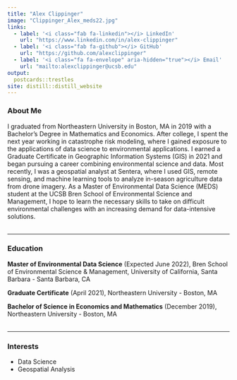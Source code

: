 ```yaml
---
title: "Alex Clippinger"
image: "Clippinger_Alex_meds22.jpg"
links:
  - label: '<i class="fab fa-linkedin"></i> LinkedIn'
    url: "https://www.linkedin.com/in/alex-clippinger"
  - label: '<i class="fab fa-github"></i> GitHub'
    url: "https://github.com/alexclippinger"
  - label: '<i class="fa fa-envelope" aria-hidden="true"></i> Email'
    url: "mailto:alexclippinger@ucsb.edu"
output:
  postcards::trestles
site: distill::distill_website
---
```


### About Me

I graduated from Northeastern University in Boston, MA in 2019 with a Bachelor’s Degree in Mathematics and Economics. After college, I spent the next year working in catastrophe risk modeling, where I gained exposure to the applications of data science to environmental applications. I earned a Graduate Certificate in Geographic Information Systems (GIS) in 2021 and began pursuing a career combining environmental science and data. Most recently, I was a geospatial analyst at Sentera, where I used GIS, remote sensing, and machine learning tools to analyze in-season agriculture data from drone imagery. As a Master of Environmental Data Science (MEDS) student at the UCSB Bren School of Environmental Science and Management, I hope to learn the necessary skills to take on difficult environmental challenges with an increasing demand for data-intensive solutions.
<br />
<br />

---

### Education

**Master of Environmental Data Science** (Expected June 2022), Bren School of Environmental Science & Management, University of California, Santa Barbara - Santa Barbara, CA

**Graduate Certificate** (April 2021), Northeastern University - Boston, MA

**Bachelor of Science in Economics and Mathematics** (December 2019), Northeastern University - Boston, MA
<br />
<br />

---

### Interests

- Data Science
- Geospatial Analysis